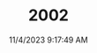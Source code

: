 ---
width: 6000
height: 4000
title: 2002
description: Orange 1976 BMW 2002 2.2L 5-Speed shot in Blanco, TX.
date: 11/4/2023 9:17:49 AM
cameraMake: Sony
cameraModel: ILCE-7M3
lens: E 35-150mm F2.0-F2.8 A058
settingsfStop: f/2.8
settingsISO: ISO 125
settingsShutter: 1/320
settingsFocalLength: 150 mm
---